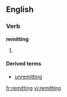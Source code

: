 ==English==

===Verb===
'''remitting'''
# {{present participle of|remit}}

====Derived terms====
* [[unremitting]]

[[fr:remitting]]
[[vi:remitting]]